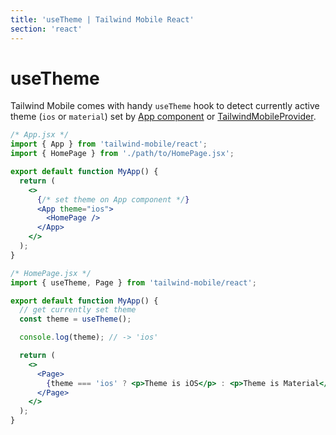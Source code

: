 ```yaml
---
title: 'useTheme | Tailwind Mobile React'
section: 'react'
---
```


# useTheme

Tailwind Mobile comes with handy `useTheme` hook to detect currently active theme (`ios` or `material`) set by [App component](/react/app) or [TailwindMobileProvider](/react/tailwind-mobile-provider).

```jsx
/* App.jsx */
import { App } from 'tailwind-mobile/react';
import { HomePage } from './path/to/HomePage.jsx';

export default function MyApp() {
  return (
    <>
      {/* set theme on App component */}
      <App theme="ios">
        <HomePage />
      </App>
    </>
  );
}
```

```jsx
/* HomePage.jsx */
import { useTheme, Page } from 'tailwind-mobile/react';

export default function MyApp() {
  // get currently set theme
  const theme = useTheme();

  console.log(theme); // -> 'ios'

  return (
    <>
      <Page>
        {theme === 'ios' ? <p>Theme is iOS</p> : <p>Theme is Material</p>}
      </Page>
    </>
  );
}
```
